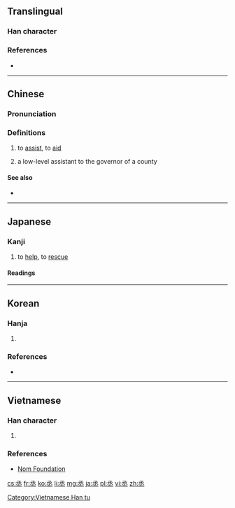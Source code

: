 ==Translingual==
{{Han etyl}}

===Han character===
{{Han char|rn=1|rad=一|as=05|sn=6|four=17103|canj=NEM,XNEM|ids=⿱氶一}}

===References===
* {{Han ref|kx=0078.050|dkj=00040|dj=0157.010|hdz=10019.080|uh=4E1E|ud=19998|bh=A5E0|bd=42464}}

----

==Chinese==
{{zh-forms}}

===Pronunciation===
{{zh-pron
|m=chéng
|c=sing4
|mc=y
|oc=y
|ma=
|cat=v,n
}}

===Definitions===
{{zh-hanzi}}

# to [[assist]], to [[aid]]
# {{context|archaic|lang=zh}} a low-level assistant to the governor of a county {{attention|zh|MoE Variant Character Dictionary and Yedict seem to describe a slightly different occupation}}

====See also====
* {{zh-l|輔佐|to assist}}

----

==Japanese==

===Kanji===
{{ja-kanji|grade=n|rs=一05}}

# to [[help]], to [[rescue]]

====Readings====
{{ja-readings
|kanon=[[しょう]] (shō)|goon=[[じょう]] (jō)
|kun=[[すくう]] (丞う, sukuu), [[たすける]] (丞ける, tasukeru)
|nanori=[[すけ]] (suke)
}}

----

==Korean==

===Hanja===
{{ko-hanja|hangeul=[[승]], [[증]]|rv=seung, jeung|mr=sŭng, chŭng|eumhun=[[정승]], [[나아갈]]|ehrv=jeongseung, naagal|ehmr=chǒngsǔng, naagal|ehy=}}

# {{defn|lang=ko|sort=一05}}

===References===
* {{Hanja ref|nav=10256}}

----

==Vietnamese==

===Han character===
{{vi-readings|rs=一05| hanviet = [[thừa]], [[chẳng]]}}

# {{defn|vi|sort=一05}}

===References===
*[http://nomfoundation.org/common/nom_details.php?codepoint=4e1e Nom Foundation]

[[Category:Vietnamese Han tu]]

[[cs:丞]]
[[fr:丞]]
[[ko:丞]]
[[li:丞]]
[[mg:丞]]
[[ja:丞]]
[[pl:丞]]
[[vi:丞]]
[[zh:丞]]